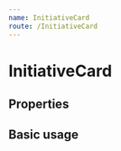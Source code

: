 ```yaml
---
name: InitiativeCard
route: /InitiativeCard
---
```



# InitiativeCard

## Properties

<Props of={InitiativeCard} />

## Basic usage

<Playground>
  <ThemeProvider theme={theme}>
    <InitiativeCard
      initiativeName="City Requirement For Voting"
      issue="Suffrage"
      initiativeType="Initiative"
      votesFor={4}
      votesAgainst={6}
    />
    <br />
    <InitiativeCard
      initiativeName="Gray Wolf Reintroduction"
      issue="Hunting & Fishing"
      initiativeType="Initiative"
      votesFor={5}
      votesAgainst={6}
    />
    <br />
    <InitiativeCard
      initiativeName="National Popular Vote Interstate Compact Referendum"
      issue="Elections"
      initiativeType="Referendum"
      votesFor={7}
      votesAgainst={3}
    />
  </ThemeProvider>
</Playground>
